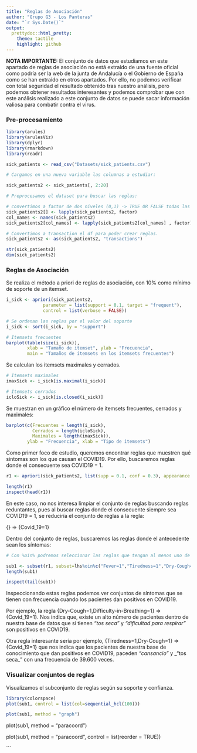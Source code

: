 ```yaml
---
title: "Reglas de Asociación"
author: "Grupo G3 - Los Panteras"
date: "`r Sys.Date()`"
output:
  prettydoc::html_pretty:
    theme: tactile
    highlight: github
---
```


**NOTA IMPORTANTE:** El conjunto de datos que estudiamos en este apartado de reglas de asociación no está extraído de una fuente oficial como podría ser la web de la junta de Andalucía o el Gobierno de España como se han extraído en otros apartados. Por ello, no podemos verificar con total seguridad el resultado obtenido tras nuestro análisis, pero podemos obtener resultados interesantes y podemos comprobar que con este análisis realizado a este conjunto de datos se puede sacar información valiosa para combatir contra el virus.

### Pre-procesamiento

```r

library(arules)
library(arulesViz)
library(dplyr)
library(rmarkdown)
library(readr)

```

```r

sick_patients <- read_csv("Datasets/sick_patients.csv")

# Cargamos en una nueva variable las columnas a estudiar:

sick_patients2 <- sick_patients[, 2:20]

# Preprocesamos el dataset para buscar las reglas:

# convertimos a factor de dos niveles (0,1) -> TRUE OR FALSE todas las columnas.
sick_patients2[] <- lapply(sick_patients2, factor)
col_names <- names(sick_patients2)
sick_patients2[col_names] <- lapply(sick_patients2[col_names] , factor)

# Convertimos a transaction el df para poder crear reglas.
sick_patients2 <- as(sick_patients2, "transactions")

str(sick_patients2)
dim(sick_patients2)


```

### Reglas de Asociación

Se realiza el método a priori de reglas de asociación, con 10% como mínimo de soporte de un itemset.

```r

i_sick <- apriori(sick_patients2,
              parameter = list(support = 0.1, target = "frequent"),
              control = list(verbose = FALSE))

# Se ordenan las reglas por el valor del soporte
i_sick <- sort(i_sick, by = "support") 

# Itemsets frecuentes
barplot(table(size(i_sick)),
        xlab = "Tamaño de itemset", ylab = "Frecuencia",
        main = "Tamaños de itemsets en los itemsets frecuentes")

```

Se calculan los itemsets maximales y cerrados.

```r

# Itemsets maximales
imaxSick <- i_sick[is.maximal(i_sick)]

# Itemsets cerrados
icloSick <- i_sick[is.closed(i_sick)]

```

Se muestran en un gráfico el número de itemsets frecuentes, cerrados y maximales:

```r

barplot(c(Frecuentes = length(i_sick),
          Cerrados = length(icloSick),
          Maximales = length(imaxSick)),
        ylab = "Frecuencia", xlab = "Tipo de itemsets")

```

Como primer foco de estudio, queremos encontrar reglas que muestren qué sintomas son los que causan el COVID19. Por ello, buscaremos reglas donde el consecuente sea COVID19 = 1.

```r

r1 <- apriori(sick_patients2, list(supp = 0.1, conf = 0.3), appearance = list(default = "lhs", rhs = "Covid_19=1"))

length(r1)
inspect(head(r1))

```

En este caso, no nos interesa limpiar el conjunto de reglas buscando reglas reduntantes, pues al buscar reglas donde el consecuente siempre sea COVID19 = 1, se reduciría el conjunto de reglas a la regla:

{}  => {Covid_19=1}

Dentro del conjunto de reglas, buscaremos las reglas donde el antecedente sean los síntomas:

```r

# Con %oin% podremos seleccionar las reglas que tengan al menos uno de los items en lhs.

sub1 <- subset(r1, subset=lhs%oin%c("Fever=1","Tiredness=1","Dry-Cough=1","Difficulty-in-Breathing=1","Sore-Throat=1","Pains=1","Nasal-Congestion=1","Runny-Nose=1", "Diarrhea=1"))
length(sub1)

inspect(tail(sub1))

```

Inspeccionando estas reglas podemos ver conjuntos de síntomas que se tienen con frecuencia cuando los pacientes dan positivos en COVID19.

Por ejemplo, la regla {Dry-Cough=1,Difficulty-in-Breathing=1} => {Covid_19=1}. Nos indica que, existe un alto número de pacientes dentro de nuestra base de datos que si tienen _"tos seca"_ y _"dificultad para respirar"_ son positivos en COVID19.

Otra regla interesante sería por ejemplo, {Tiredness=1,Dry-Cough=1} => {Covid_19=1} que nos indica que los pacientes de nuestra base de conocimiento que dan positivos en COVID19, paceden _"cansancio"_ y _"tos seca_" con una frecuencia de 39.600 veces.

### Visualizar conjuntos de reglas

Visualizamos el subconjunto de reglas según su soporte y confianza.

```r

library(colorspace)  
plot(sub1, control = list(col=sequential_hcl(100)))

```


```r

plot(sub1, method = "graph")

```

plot(sub1, method = "paracoord")

plot(sub1, method = "paracoord", control = list(reorder = TRUE))

```






